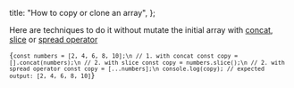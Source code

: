 
  title: "How to copy or clone an array",
};


Here are techniques to do it without mutate the initial array with [concat](https://developer.mozilla.org/en-US/docs/Web/JavaScript/Reference/Global_Objects/Array/concat), [slice](https://developer.mozilla.org/en-US/docs/Web/JavaScript/Reference/Global_Objects/Array/slice) or [spread operator](https://developer.mozilla.org/en-US/docs/Web/JavaScript/Reference/Operators/Spread_syntax)

<Code>{`const numbers = [2, 4, 6, 8, 10];\n
// 1. with concat
const copy = [].concat(numbers);\n
// 2. with slice
const copy = numbers.slice();\n
// 2. with spread operator
const copy = [...numbers];\n
console.log(copy);
// expected output: [2, 4, 6, 8, 10]`}</Code>
